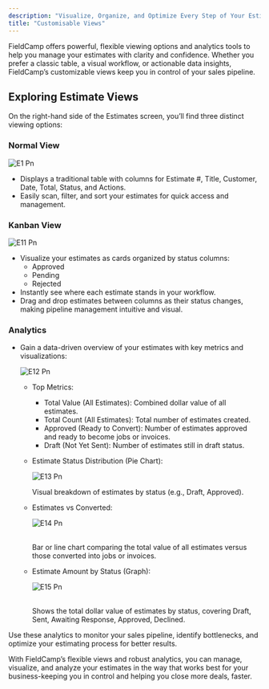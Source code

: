 ```yaml
---
description: "Visualize, Organize, and Optimize Every Step of Your Estimating Process"
title: "Customisable Views"
---
```


FieldCamp offers powerful, flexible viewing options and analytics tools to help you manage your estimates with clarity and confidence. Whether you prefer a classic table, a visual workflow, or actionable data insights, FieldCamp’s customizable views keep you in control of your sales pipeline.

## Exploring Estimate Views

On the right-hand side of the Estimates screen, you’ll find three distinct viewing options:

### **Normal View**

![E1 Pn](/images/E1.png)

- Displays a traditional table with columns for Estimate #, Title, Customer, Date, Total, Status, and Actions.
- Easily scan, filter, and sort your estimates for quick access and management.

### **Kanban View**

![E11 Pn](/images/E11.png)

- Visualize your estimates as cards organized by status columns:
  - Approved
  - Pending
  - Rejected
- Instantly see where each estimate stands in your workflow.
- Drag and drop estimates between columns as their status changes, making pipeline management intuitive and visual.

### **Analytics**

- Gain a data-driven overview of your estimates with key metrics and visualizations:

  ![E12 Pn](/images/E12.png)
  - Top Metrics:
    - Total Value (All Estimates): Combined dollar value of all estimates.
    - Total Count (All Estimates): Total number of estimates created.
    - Approved (Ready to Convert): Number of estimates approved and ready to become jobs or invoices.
    - Draft (Not Yet Sent): Number of estimates still in draft status.
  - Estimate Status Distribution (Pie Chart):

    ![E13 Pn](/images/E13.png)

    Visual breakdown of estimates by status (e.g., Draft, Approved).
  - Estimates vs Converted:

    ![E14 Pn](/images/E14.png)

    \
    Bar or line chart comparing the total value of all estimates versus those converted into jobs or invoices.
  - Estimate Amount by Status (Graph):

    ![E15 Pn](/images/E15.png)

    \
    Shows the total dollar value of estimates by status, covering Draft, Sent, Awaiting Response, Approved, Declined.

<Tip>
  Use these analytics to monitor your sales pipeline, identify bottlenecks, and optimize your estimating process for better results.
</Tip>

With FieldCamp’s flexible views and robust analytics, you can manage, visualize, and analyze your estimates in the way that works best for your business-keeping you in control and helping you close more deals, faster.